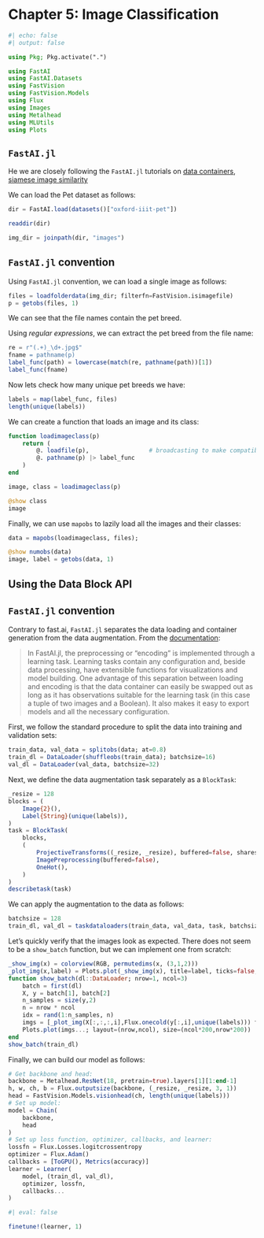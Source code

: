 # Chapter 5: Image Classification

```julia
#| echo: false
#| output: false

using Pkg; Pkg.activate(".")

using FastAI
using FastAI.Datasets
using FastVision
using FastVision.Models
using Flux
using Images
using Metalhead
using MLUtils
using Plots
```

::: {.callout-note}

## `FastAI.jl`

He we are closely following the `FastAI.jl` tutorials on [data containers](https://fluxml.ai/FastAI.jl/dev/FastAI@dev/doc/docs/data_containers.md.html), [siamese image similarity](https://fluxml.ai/FastAI.jl/dev/FastAI@dev/doc/docs/notebooks/siamese.ipynb.html)

:::

We can load the Pet dataset as follows:

```julia
dir = FastAI.load(datasets()["oxford-iiit-pet"])
```

```julia
readdir(dir)
```

```julia
img_dir = joinpath(dir, "images")
```

::: {.callout-tip}

## `FastAI.jl` convention

Using `FastAI.jl` convention, we can load a single image as follows:

```julia
files = loadfolderdata(img_dir; filterfn=FastVision.isimagefile)
p = getobs(files, 1)
```

We can see that the file names contain the pet breed. 

:::

Using *regular expressions*, we can extract the pet breed from the file name:

```julia
re = r"(.+)_\d+.jpg$"
fname = pathname(p)
label_func(path) = lowercase(match(re, pathname(path))[1])
label_func(fname)
```

Now lets check how many unique pet breeds we have:

```julia
labels = map(label_func, files)
length(unique(labels))
```

We can create a function that loads an image and its class:

```julia
function loadimageclass(p)
    return (
        @. loadfile(p),                 # broadcasting to make compatible with minibatching
        @. pathname(p) |> label_func
    )
end

image, class = loadimageclass(p)

@show class
image
```

Finally, we can use `mapobs` to lazily load all the images and their classes:

```julia
data = mapobs(loadimageclass, files);
```

```julia
@show numobs(data)
image, label = getobs(data, 1)
```

## Using the Data Block API

::: {.callout-warning}

## `FastAI.jl` convention

Contrary to fast.ai, `FastAI.jl` separates the data loading and container generation from the data augmentation. From the [documentation](https://fluxml.ai/FastAI.jl/dev/FastAI@dev/doc/docs/notebooks/siamese.ipynb.html):

> In FastAI.jl, the preprocessing or "encoding" is implemented through a learning task. Learning tasks contain any configuration and, beside data processing, have extensible functions for visualizations and model building. One advantage of this separation between loading and encoding is that the data container can easily be swapped out as long as it has observations suitable for the learning task (in this case a tuple of two images and a Boolean). It also makes it easy to export models and all the necessary configuration.

:::

First, we follow the standard procedure to split the data into training and validation sets:

```julia
train_data, val_data = splitobs(data; at=0.8)
train_dl = DataLoader(shuffleobs(train_data); batchsize=16)
val_dl = DataLoader(val_data, batchsize=32)
```

Next, we define the data augmentation task separately as a `BlockTask`:

```julia
_resize = 128
blocks = (
    Image{2}(),
    Label{String}(unique(labels)),
)
task = BlockTask(
    blocks,
    (   
        ProjectiveTransforms((_resize, _resize), buffered=false, sharestate=false),
        ImagePreprocessing(buffered=false),
        OneHot(),
    )
)
describetask(task)
```

We can apply the augmentation to the data as follows:

```julia
batchsize = 128
train_dl, val_dl = taskdataloaders(train_data, val_data, task, batchsize)
```

Let's quickly verify that the images look as expected. There does not seem to be a `show_batch` function, but we can implement one from scratch:

```julia
_show_img(x) = colorview(RGB, permutedims(x, (3,1,2)))
_plot_img(x,label) = Plots.plot(_show_img(x), title=label, ticks=false, border=:none)
function show_batch(dl::DataLoader; nrow=1, ncol=3)
    batch = first(dl)
    X, y = batch[1], batch[2]
    n_samples = size(y,2)
    n = nrow * ncol
    idx = rand(1:n_samples, n)
    imgs = [_plot_img(X[:,:,:,i],Flux.onecold(y[:,i],unique(labels))) for i in idx]
    Plots.plot(imgs...; layout=(nrow,ncol), size=(ncol*200,nrow*200))
end
show_batch(train_dl)
```

Finally, we can build our model as follows:

```julia
# Get backbone and head:
backbone = Metalhead.ResNet(18, pretrain=true).layers[1][1:end-1]
h, w, ch, b = Flux.outputsize(backbone, (_resize, _resize, 3, 1))
head = FastVision.Models.visionhead(ch, length(unique(labels)))
# Set up model:
model = Chain(
    backbone,
    head
)
# Set up loss function, optimizer, callbacks, and learner:
lossfn = Flux.Losses.logitcrossentropy
optimizer = Flux.Adam()
callbacks = [ToGPU(), Metrics(accuracy)]
learner = Learner(
    model, (train_dl, val_dl),
    optimizer, lossfn,
    callbacks...
)
```

```julia
#| eval: false

finetune!(learner, 1)
```
